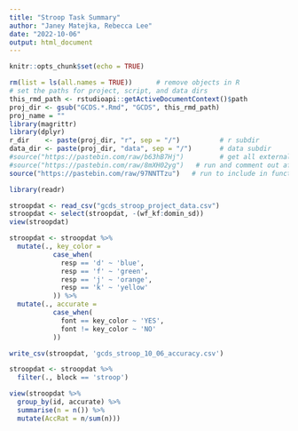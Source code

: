 ```yaml
---
title: "Stroop Task Summary"
author: "Janey Matejka, Rebecca Lee"
date: "2022-10-06"
output: html_document
---
```

```r
knitr::opts_chunk$set(echo = TRUE)
```

```r
rm(list = ls(all.names = TRUE))      # remove objects in R
# set the paths for project, script, and data dirs
this_rmd_path <- rstudioapi::getActiveDocumentContext()$path
proj_dir <- gsub("GCDS.*.Rmd", "GCDS", this_rmd_path)
proj_name = ""
library(magrittr)
library(dplyr)
r_dir    <- paste(proj_dir, "r", sep = "/")          # r subdir
data_dir <- paste(proj_dir, "data", sep = "/")       # data subdir
#source("https://pastebin.com/raw/b63hB7Hj")         # get all externals
#source("https://pastebin.com/raw/8mXH02yg")   # run and comment out after knitting
source("https://pastebin.com/raw/97NNTTzu")   # run to include in function definitions 
```

```r
library(readr)
```

```r
stroopdat <- read_csv("gcds_stroop_project_data.csv")
stroopdat <- select(stroopdat, -(wf_kf:domin_sd))
view(stroopdat)
```

```r
stroopdat <- stroopdat %>%
  mutate(., key_color =
           case_when(
             resp == 'd' ~ 'blue',
             resp == 'f' ~ 'green', 
             resp == 'j' ~ 'orange',
             resp == 'k' ~ 'yellow'
           )) %>%
  mutate(., accurate =
           case_when(
             font == key_color ~ 'YES', 
             font != key_color ~ 'NO'
           ))
```

```r
write_csv(stroopdat, 'gcds_stroop_10_06_accuracy.csv')
```

```r
stroopdat <- stroopdat %>%
  filter(., block == 'stroop')
```

```r
view(stroopdat %>%
  group_by(id, accurate) %>%
  summarise(n = n()) %>%
  mutate(AccRat = n/sum(n)))
```
